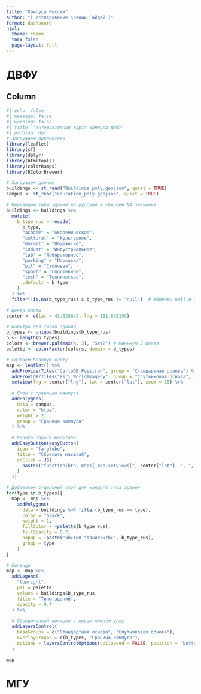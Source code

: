 ```yaml
---
title: "Кампусы России"
author: "[ Исследование Ксении Гайдай ]"
format: dashboard
html:
  theme: cosmo
  toc: false
  page-layout: full
---
```


# ДВФУ
## Column
```r
#| echo: false
#| message: false
#| warning: false
#| title: "Интерактивная карта кампуса ДВФУ"
#| padding: 0px
# Загружаем библиотеки
library(leaflet)
library(sf)
library(dplyr)
library(htmltools)
library(colorRamps)
library(RColorBrewer)

# Загружаем данные
buildings <- st_read("Buildings_poly.geojson", quiet = TRUE)
campus <- st_read("education_poly.geojson", quiet = TRUE)

# Переводим типы зданий на русский и убираем NA значения
buildings <- buildings %>%
  mutate(
    b_type_rus = recode(
      b_type,
      "academ" = "Академическое",
      "cultural" = "Культурное",
      "dormit" = "Общежитие",
      "indust" = "Индустриальное",
      "lab" = "Лабораторное",
      "parking" = "Парковка",
      "pit" = "Столовая",
      "sport" = "Спортивное",
      "tech" = "Техническое",
      .default = b_type
    )
  ) %>%
  filter(!is.na(b_type_rus) & b_type_rus != "null")  # Убираем null и NA значения

# Центр карты
center <- c(lat = 43.028842, lng = 131.893193)

# Палитра для типов зданий
b_types <- unique(buildings$b_type_rus)
n <- length(b_types)
colors <- brewer.pal(max(n, 3), "Set2") # минимум 3 цвета
palette <- colorFactor(colors, domain = b_types)

# Создаём базовую карту
map <- leaflet() %>%
  addProviderTiles("CartoDB.Positron", group = "Стандартная основа") %>%
  addProviderTiles("Esri.WorldImagery", group = "Спутниковая основа", options = providerTileOptions(opacity = 0.5)) %>%
  setView(lng = center["lng"], lat = center["lat"], zoom = 15) %>%
  
  # Слой с границей кампуса
  addPolygons(
    data = campus,
    color = "blue",
    weight = 2,
    group = "Граница кампуса"
  ) %>%
  
  # Кнопка сброса масштаба
  addEasyButton(easyButton(
    icon = "fa-globe",
    title = "Сбросить масштаб",
    onClick = JS(
      paste0("function(btn, map){ map.setView([", center["lat"], ", ", center["lng"], "], 16); }")
    )
  ))

# Добавляем отдельный слой для каждого типа здания
for(type in b_types){
  map <- map %>%
    addPolygons(
      data = buildings %>% filter(b_type_rus == type),
      color = "black",
      weight = 1,
      fillColor = ~palette(b_type_rus),
      fillOpacity = 0.7,
      popup = ~paste("<b>Тип здания:</b>", b_type_rus),
      group = type
    )
}

# Легенда
map <- map %>%
  addLegend(
    "topright",
    pal = palette,
    values = buildings$b_type_rus,
    title = "Типы зданий",
    opacity = 0.7
  ) %>%
  
  # Объединенный контрол в левом нижнем углу
  addLayersControl(
    baseGroups = c("Стандартная основа", "Спутниковая основа"),
    overlayGroups = c(b_types, "Граница кампуса"),
    options = layersControlOptions(collapsed = FALSE, position = "bottomleft")
  )

map
```

# МГУ

